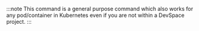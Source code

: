 :::note
This command is a general purpose command which also works for any pod/container in Kubernetes even if you are not within a DevSpace project.
:::
